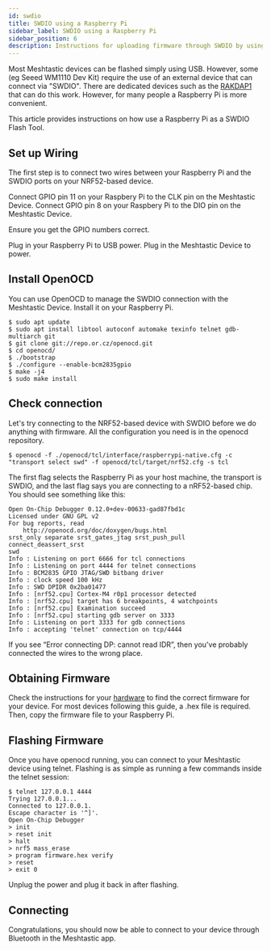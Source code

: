 ```yaml
---
id: swdio
title: SWDIO using a Raspberry Pi
sidebar_label: SWDIO using a Raspberry Pi
sidebar_position: 6
description: Instructions for uploading firmware through SWDIO by using a Raspberry Pi.
---
```


Most Meshtastic devices can be flashed simply using USB.
However, some (eg Seeed WM1110 Dev Kit) require the use of an external device that can connect via "SWDIO".
There are dedicated devices such as the [RAKDAP1](https://store.rakwireless.com/products/daplink-tool)
that can do this work. However, for many people a Raspberry Pi is more convenient.

This article provides instructions on how use a Raspberry Pi as a SWDIO Flash Tool.

## Set up Wiring
The first step is to connect two wires between your Raspberry Pi and the SWDIO ports on your NRF52-based device.

Connect GPIO pin 11 on your Raspbery Pi to the CLK pin on the Meshtastic Device.
Connect GPIO pin 8 on your Raspbery Pi to the DIO pin on the Meshtastic Device.

Ensure you get the GPIO numbers correct.

Plug in your Raspberry Pi to USB power.
Plug in the Meshtastic Device to power.

## Install OpenOCD

You can use OpenOCD to manage the SWDIO connection with the Meshtastic Device.
Install it on your Raspberry Pi.

```
$ sudo apt update
$ sudo apt install libtool autoconf automake texinfo telnet gdb-multiarch git
$ git clone git://repo.or.cz/openocd.git
$ cd openocd/
$ ./bootstrap
$ ./configure --enable-bcm2835gpio
$ make -j4
$ sudo make install
```

## Check connection
Let's try connecting to the NRF52-based device with SWDIO before we do anything with firmware.
All the configuration you need is in the openocd repository.

```
$ openocd -f ./openocd/tcl/interface/raspberrypi-native.cfg -c "transport select swd" -f openocd/tcl/target/nrf52.cfg -s tcl
```

The first flag selects the Raspberry Pi as your host machine, the transport is SWDIO, and the last flag says you are connecting to a nRF52-based chip.
You should see something like this:

```
Open On-Chip Debugger 0.12.0+dev-00633-gad87fbd1c
Licensed under GNU GPL v2
For bug reports, read
    http://openocd.org/doc/doxygen/bugs.html
srst_only separate srst_gates_jtag srst_push_pull connect_deassert_srst
swd
Info : Listening on port 6666 for tcl connections
Info : Listening on port 4444 for telnet connections
Info : BCM2835 GPIO JTAG/SWD bitbang driver
Info : clock speed 100 kHz
Info : SWD DPIDR 0x2ba01477
Info : [nrf52.cpu] Cortex-M4 r0p1 processor detected
Info : [nrf52.cpu] target has 6 breakpoints, 4 watchpoints
Info : [nrf52.cpu] Examination succeed
Info : [nrf52.cpu] starting gdb server on 3333
Info : Listening on port 3333 for gdb connections
Info : accepting 'telnet' connection on tcp/4444
```

 
If you see “Error connecting DP: cannot read IDR”, then you've probably connected the wires to the wrong place.
 
## Obtaining Firmware
Check the instructions for your [hardware](/docs/hardware/devices) to find the correct firmware for your device.
For most devices following this guide, a .hex file is required.
Then, copy the firmware file to your Raspberry Pi.
 

## Flashing Firmware
Once you have openocd running, you can connect to your Meshtastic device using telnet.
Flashing is as simple as running a few commands inside the telnet session:

```
$ telnet 127.0.0.1 4444
Trying 127.0.0.1...
Connected to 127.0.0.1.
Escape character is '^]'.
Open On-Chip Debugger
> init
> reset init
> halt
> nrf5 mass_erase
> program firmware.hex verify
> reset
> exit 0
```

Unplug the power and plug it back in after flashing.

## Connecting
Congratulations, you should now be able to connect to your device through Bluetooth in the Meshtastic app.
